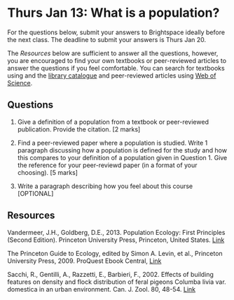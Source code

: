 # Thurs Jan 13: What is a population?

For the questions below, submit your answers to Brightspace ideally before the next class. The deadline to submit your answers is Thurs Jan 20.

The _Resources_ below are sufficient to answer all the questions, however, you are encouraged to find your own textbooks or peer-reviewed articles to answer the questions if you feel comfortable. You can search for textbooks using and the [library catalogue](https://www.library.mun.ca/) and peer-reviewed articles using [Web of Science](https://apps-webofknowledge-com.qe2a-proxy.mun.ca/WOS_GeneralSearch_input.do?product=WOS&search_mode=GeneralSearch&SID=5COlVVH7qj2puc72yvk&preferencesSaved=).

## Questions

1. Give a definition of a population from a textbook or peer-reviewed publication. Provide the citation. [2 marks]

1. Find a peer-reviewed paper where a population is studied. Write 1 paragraph discussing how a population is defined for the study and how this compares to your definition of a population given in Question 1. Give the reference for your peer-reviewd paper (in a format of your choosing). [5 marks]

1. Write a paragraph describing how you feel about this course [OPTIONAL]

## Resources

Vandermeer, J.H., Goldberg, D.E., 2013. Population Ecology: First Principles (Second Edition). Princeton University Press, Princeton, United States. [Link](https://ebookcentral-proquest-com.qe2a-proxy.mun.ca/lib/mun/detail.action?docID=1205619)

The Princeton Guide to Ecology, edited by Simon A. Levin, et al., Princeton University Press, 2009. ProQuest Ebook Central, [Link](https://ebookcentral-proquest-com.qe2a-proxy.mun.ca/lib/mun/detail.action?docID=557123)

Sacchi, R., Gentilli, A., Razzetti, E., Barbieri, F., 2002. Effects of building features on density and flock distribution of feral pigeons Columba livia var. domestica in an urban environment. Can. J. Zool. 80, 48-54. [Link](https://doi.org/10.1139/z01-202)

